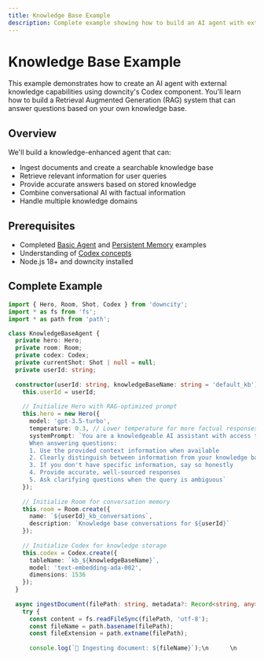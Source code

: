 ```yaml
---
title: Knowledge Base Example
description: Complete example showing how to build an AI agent with external knowledge using Codex integration
---
```


# Knowledge Base Example

This example demonstrates how to create an AI agent with external knowledge capabilities using downcity's Codex component. You'll learn how to build a Retrieval Augmented Generation (RAG) system that can answer questions based on your own knowledge base.

## Overview

We'll build a knowledge-enhanced agent that can:
- Ingest documents and create a searchable knowledge base
- Retrieve relevant information for user queries
- Provide accurate answers based on stored knowledge
- Combine conversational AI with factual information
- Handle multiple knowledge domains

## Prerequisites

- Completed [Basic Agent](/docs/examples/basic-agent) and [Persistent Memory](/docs/examples/persistent-memory) examples
- Understanding of [Codex concepts](/docs/core-concepts/codex)
- Node.js 18+ and downcity installed

## Complete Example

```typescript
import { Hero, Room, Shot, Codex } from 'downcity';
import * as fs from 'fs';
import * as path from 'path';

class KnowledgeBaseAgent {
  private hero: Hero;
  private room: Room;
  private codex: Codex;
  private currentShot: Shot | null = null;
  private userId: string;
  
  constructor(userId: string, knowledgeBaseName: string = 'default_kb') {
    this.userId = userId;
    
    // Initialize Hero with RAG-optimized prompt
    this.hero = new Hero({
      model: 'gpt-3.5-turbo',
      temperature: 0.3, // Lower temperature for more factual responses
      systemPrompt: `You are a knowledgeable AI assistant with access to a specialized knowledge base. 
      When answering questions:
      1. Use the provided context information when available
      2. Clearly distinguish between information from your knowledge base and general knowledge
      3. If you don't have specific information, say so honestly
      4. Provide accurate, well-sourced responses
      5. Ask clarifying questions when the query is ambiguous`
    });
    
    // Initialize Room for conversation memory
    this.room = Room.create({
      name: `${userId}_kb_conversations`,
      description: `Knowledge base conversations for ${userId}`
    });
    
    // Initialize Codex for knowledge storage
    this.codex = Codex.create({
      tableName: `kb_${knowledgeBaseName}`,
      model: 'text-embedding-ada-002',
      dimensions: 1536
    });
  }
  
  async ingestDocument(filePath: string, metadata?: Record<string, any>): Promise<void> {
    try {
      const content = fs.readFileSync(filePath, 'utf-8');
      const fileName = path.basename(filePath);
      const fileExtension = path.extname(filePath);
      
      console.log(`📄 Ingesting document: ${fileName}`);\n      \n      // Split document into chunks for better retrieval\n      const chunks = this.chunkDocument(content, 500);\n      \n      for (let i = 0; i < chunks.length; i++) {\n        const chunkMetadata = {\n          fileName,\n          fileExtension,\n          chunkIndex: i,\n          totalChunks: chunks.length,\n          filePath,\n          ingestedAt: new Date().toISOString(),\n          ...metadata\n        };\n        \n        await this.codex.add(chunks[i], chunkMetadata);\n      }\n      \n      console.log(`✅ Successfully ingested ${chunks.length} chunks from ${fileName}`);\n    } catch (error) {\n      console.error(`❌ Error ingesting document ${filePath}:`, error);\n      throw error;\n    }\n  }\n  \n  async ingestText(content: string, metadata: Record<string, any>): Promise<void> {\n    try {\n      const chunks = this.chunkDocument(content, 500);\n      \n      for (let i = 0; i < chunks.length; i++) {\n        const chunkMetadata = {\n          chunkIndex: i,\n          totalChunks: chunks.length,\n          ingestedAt: new Date().toISOString(),\n          ...metadata\n        };\n        \n        await this.codex.add(chunks[i], chunkMetadata);\n      }\n      \n      console.log(`✅ Successfully ingested ${chunks.length} text chunks`);\n    } catch (error) {\n      console.error('❌ Error ingesting text:', error);\n      throw error;\n    }\n  }\n  \n  private chunkDocument(content: string, maxChunkSize: number): string[] {\n    // Split by paragraphs first\n    const paragraphs = content.split(/\\n\\s*\\n/).filter(p => p.trim().length > 0);\n    const chunks: string[] = [];\n    let currentChunk = '';\n    \n    for (const paragraph of paragraphs) {\n      // If adding this paragraph would exceed chunk size\n      if (currentChunk.length + paragraph.length > maxChunkSize) {\n        // Save current chunk if it has content\n        if (currentChunk.trim()) {\n          chunks.push(currentChunk.trim());\n          currentChunk = '';\n        }\n        \n        // If paragraph itself is too long, split by sentences\n        if (paragraph.length > maxChunkSize) {\n          const sentences = paragraph.split(/[.!?]+/).filter(s => s.trim().length > 0);\n          let sentenceChunk = '';\n          \n          for (const sentence of sentences) {\n            if (sentenceChunk.length + sentence.length > maxChunkSize) {\n              if (sentenceChunk.trim()) {\n                chunks.push(sentenceChunk.trim());\n                sentenceChunk = '';\n              }\n            }\n            sentenceChunk += sentence + '. ';\n          }\n          \n          if (sentenceChunk.trim()) {\n            currentChunk = sentenceChunk;\n          }\n        } else {\n          currentChunk = paragraph;\n        }\n      } else {\n        currentChunk += (currentChunk ? '\\n\\n' : '') + paragraph;\n      }\n    }\n    \n    // Add final chunk\n    if (currentChunk.trim()) {\n      chunks.push(currentChunk.trim());\n    }\n    \n    return chunks;\n  }\n  \n  async startConversation(topic?: string): Promise<void> {\n    this.currentShot = this.room.createShot();\n    \n    this.currentShot.setMetadata({\n      userId: this.userId,\n      topic: topic || 'knowledge_query',\n      startTime: new Date().toISOString(),\n      type: 'knowledge_conversation'\n    });\n    \n    console.log(`🧠 Started knowledge-based conversation${topic ? ` about ${topic}` : ''}`);\n  }\n  \n  async query(userQuestion: string): Promise<{\n    answer: string;\n    sources: Array<{\n      content: string;\n      metadata: Record<string, any>;\n      relevance: number;\n    }>;\n    confidence: 'high' | 'medium' | 'low';\n  }> {\n    if (!this.currentShot) {\n      await this.startConversation();\n    }\n    \n    // Add user question to conversation\n    this.currentShot!.addMessage({\n      role: 'user',\n      content: userQuestion,\n      timestamp: new Date().toISOString()\n    });\n    \n    try {\n      // Search knowledge base for relevant information\n      const knowledgeResults = await this.codex.search(userQuestion, {\n        limit: 5,\n        distanceThreshold: 0.4\n      });\n      \n      console.log(`🔍 Found ${knowledgeResults.length} relevant knowledge chunks`);\n      \n      // Build context from search results\n      const context = knowledgeResults\n        .map((result, index) => `[Source ${index + 1}]: ${result.content}`)\n        .join('\\n\\n');\n      \n      // Get conversation history for additional context\n      const conversationHistory = this.currentShot!.getMessages()\n        .slice(-6) // Last 6 messages\n        .map(msg => `${msg.role}: ${msg.content}`)\n        .join('\\n');\n      \n      // Build enhanced prompt\n      let enhancedPrompt = userQuestion;\n      \n      if (context) {\n        enhancedPrompt = `Context from knowledge base:\n${context}\n\nConversation history:\n${conversationHistory}\n\nUser question: ${userQuestion}\n\nPlease answer the question using the provided context. If the context doesn't contain enough information, say so clearly.`;\n      } else {\n        enhancedPrompt = `Conversation history:\n${conversationHistory}\n\nUser question: ${userQuestion}\n\nI don't have specific information about this topic in my knowledge base. Please provide a general response and suggest how the user might find more specific information.`;\n      }\n      \n      // Get response from Hero\n      const response = await this.hero.query(enhancedPrompt);\n      \n      // Add response to conversation\n      this.currentShot!.addMessage({\n        role: 'assistant',\n        content: response,\n        timestamp: new Date().toISOString(),\n        metadata: {\n          knowledgeSourcesUsed: knowledgeResults.length,\n          searchQuery: userQuestion\n        }\n      });\n      \n      // Determine confidence based on knowledge results\n      let confidence: 'high' | 'medium' | 'low' = 'low';\n      if (knowledgeResults.length > 0) {\n        const avgDistance = knowledgeResults.reduce((sum, r) => sum + r.distance, 0) / knowledgeResults.length;\n        if (avgDistance < 0.2) confidence = 'high';\n        else if (avgDistance < 0.4) confidence = 'medium';\n      }\n      \n      return {\n        answer: response,\n        sources: knowledgeResults.map(result => ({\n          content: result.content,\n          metadata: result.metadata,\n          relevance: 1 - result.distance\n        })),\n        confidence\n      };\n      \n    } catch (error) {\n      console.error('Error in knowledge query:', error);\n      return {\n        answer: \"I'm sorry, I encountered an error while searching my knowledge base. Please try again.\",\n        sources: [],\n        confidence: 'low'\n      };\n    }\n  }\n  \n  async searchKnowledge(query: string, options?: {\n    limit?: number;\n    category?: string;\n    fileType?: string;\n  }): Promise<Array<{\n    content: string;\n    metadata: Record<string, any>;\n    relevance: number;\n  }>> {\n    const searchOptions: any = {\n      limit: options?.limit || 10,\n      distanceThreshold: 0.6\n    };\n    \n    // Add metadata filters if specified\n    if (options?.category || options?.fileType) {\n      searchOptions.metadata = {};\n      if (options.category) searchOptions.metadata.category = options.category;\n      if (options.fileType) searchOptions.metadata.fileExtension = options.fileType;\n    }\n    \n    const results = await this.codex.search(query, searchOptions);\n    \n    return results.map(result => ({\n      content: result.content,\n      metadata: result.metadata,\n      relevance: 1 - result.distance\n    }));\n  }\n  \n  async getKnowledgeStats(): Promise<{\n    totalDocuments: number;\n    categories: Record<string, number>;\n    fileTypes: Record<string, number>;\n    recentIngestions: Array<{\n      fileName: string;\n      ingestedAt: string;\n      chunks: number;\n    }>;\n  }> {\n    // This would require additional Codex methods in a real implementation\n    // For now, we'll simulate the response\n    return {\n      totalDocuments: 0, // Would be calculated from Codex\n      categories: {},\n      fileTypes: {},\n      recentIngestions: []\n    };\n  }\n  \n  async exportConversation(): Promise<string> {\n    if (!this.currentShot) {\n      return \"No active conversation to export.\";\n    }\n    \n    const messages = this.currentShot.getMessages();\n    const metadata = this.currentShot.getMetadata();\n    \n    let exportText = `# Knowledge Base Conversation Export\\n\\n`;\n    exportText += `**Topic:** ${metadata.topic}\\n`;\n    exportText += `**Started:** ${new Date(metadata.startTime).toLocaleString()}\\n`;\n    exportText += `**Messages:** ${messages.length}\\n\\n`;\n    exportText += `---\\n\\n`;\n    \n    messages.forEach((message, index) => {\n      const timestamp = new Date(message.timestamp).toLocaleTimeString();\n      exportText += `**${message.role.toUpperCase()}** (${timestamp}):\\n${message.content}\\n\\n`;\n      \n      if (message.metadata?.knowledgeSourcesUsed) {\n        exportText += `*Used ${message.metadata.knowledgeSourcesUsed} knowledge sources*\\n\\n`;\n      }\n    });\n    \n    return exportText;\n  }\n  \n  close(): void {\n    this.room.close();\n    this.codex.close();\n  }\n}\n\n// CLI Interface for Knowledge Base Agent\nclass KnowledgeBaseCLI {\n  private agent: KnowledgeBaseAgent;\n  private readline: any;\n  \n  constructor(userId: string, knowledgeBaseName?: string) {\n    this.agent = new KnowledgeBaseAgent(userId, knowledgeBaseName);\n    this.readline = require('readline').createInterface({\n      input: process.stdin,\n      output: process.stdout\n    });\n  }\n  \n  async start(): Promise<void> {\n    console.log('📚 Knowledge Base Agent Started!');\n    console.log('Commands: /ingest <file>, /ingest-text, /search <query>, /stats, /export, /help, /quit\\n');\n    \n    await this.agent.startConversation();\n    this.askQuestion();\n  }\n  \n  private askQuestion(): void {\n    this.readline.question('You: ', async (input: string) => {\n      const trimmed = input.trim();\n      \n      if (trimmed.startsWith('/')) {\n        await this.handleCommand(trimmed);\n      } else if (trimmed.toLowerCase() === 'quit') {\n        console.log('👋 Goodbye!');\n        this.agent.close();\n        this.readline.close();\n        return;\n      } else {\n        console.log('🤖 Searching knowledge base...');\n        const result = await this.agent.query(trimmed);\n        \n        console.log(`\\nAgent: ${result.answer}`);\n        console.log(`\\n📊 Confidence: ${result.confidence.toUpperCase()}`);\n        \n        if (result.sources.length > 0) {\n          console.log(`\\n📚 Sources used (${result.sources.length}):`);\n          result.sources.forEach((source, index) => {\n            console.log(`${index + 1}. ${source.metadata.fileName || 'Text'} (relevance: ${(source.relevance * 100).toFixed(1)}%)`);\n          });\n        }\n        console.log('');\n      }\n      \n      this.askQuestion();\n    });\n  }\n  \n  private async handleCommand(command: string): Promise<void> {\n    const parts = command.split(' ');\n    const cmd = parts[0];\n    \n    switch (cmd) {\n      case '/ingest':\n        if (parts[1]) {\n          try {\n            await this.agent.ingestDocument(parts[1], {\n              category: parts[2] || 'general'\n            });\n          } catch (error) {\n            console.log('❌ Error ingesting document:', error);\n          }\n        } else {\n          console.log('❌ Please provide a file path: /ingest <file> [category]');\n        }\n        break;\n        \n      case '/ingest-text':\n        console.log('Enter text to ingest (end with \"END\" on a new line):');\n        this.collectText((text) => {\n          const category = parts[1] || 'general';\n          this.agent.ingestText(text, { category, source: 'manual_input' });\n        });\n        break;\n        \n      case '/search':\n        if (parts.length > 1) {\n          const query = parts.slice(1).join(' ');\n          const results = await this.agent.searchKnowledge(query, { limit: 5 });\n          \n          console.log(`\\n🔍 Search Results for \"${query}\":`);\n          results.forEach((result, index) => {\n            console.log(`\\n${index + 1}. Relevance: ${(result.relevance * 100).toFixed(1)}%`);\n            console.log(`Source: ${result.metadata.fileName || 'Text'}`);\n            console.log(`Content: ${result.content.substring(0, 200)}...`);\n          });\n          console.log('');\n        } else {\n          console.log('❌ Please provide a search query: /search <query>');\n        }\n        break;\n        \n      case '/stats':\n        const stats = await this.agent.getKnowledgeStats();\n        console.log('\\n📊 Knowledge Base Statistics:');\n        console.log(`Total Documents: ${stats.totalDocuments}`);\n        console.log('Categories:', Object.keys(stats.categories).length);\n        console.log('File Types:', Object.keys(stats.fileTypes).length);\n        console.log('');\n        break;\n        \n      case '/export':\n        const exportText = await this.agent.exportConversation();\n        console.log('\\n' + exportText);\n        break;\n        \n      case '/help':\n        console.log(`\n🔧 Available Commands:\n- /ingest <file> [category] - Ingest a document\n- /ingest-text [category] - Ingest text manually\n- /search <query> - Search knowledge base\n- /stats - Show knowledge base statistics\n- /export - Export current conversation\n- /help - Show this help\n- /quit - Exit the agent\n`);\n        break;\n        \n      default:\n        console.log('❌ Unknown command. Type /help for available commands.');\n    }\n  }\n  \n  private collectText(callback: (text: string) => void): void {\n    let text = '';\n    const collectLine = () => {\n      this.readline.question('', (line: string) => {\n        if (line.trim() === 'END') {\n          callback(text);\n          this.askQuestion();\n        } else {\n          text += line + '\\n';\n          collectLine();\n        }\n      });\n    };\n    collectLine();\n  }\n}\n\n// Document ingestion utilities\nclass DocumentProcessor {\n  static async ingestDirectory(agent: KnowledgeBaseAgent, dirPath: string, options?: {\n    recursive?: boolean;\n    fileTypes?: string[];\n    category?: string;\n  }): Promise<void> {\n    const files = fs.readdirSync(dirPath);\n    const allowedTypes = options?.fileTypes || ['.txt', '.md', '.json'];\n    \n    for (const file of files) {\n      const filePath = path.join(dirPath, file);\n      const stat = fs.statSync(filePath);\n      \n      if (stat.isDirectory() && options?.recursive) {\n        await this.ingestDirectory(agent, filePath, options);\n      } else if (stat.isFile()) {\n        const ext = path.extname(file);\n        if (allowedTypes.includes(ext)) {\n          try {\n            await agent.ingestDocument(filePath, {\n              category: options?.category || 'auto_ingested',\n              directory: dirPath\n            });\n          } catch (error) {\n            console.error(`Failed to ingest ${filePath}:`, error);\n          }\n        }\n      }\n    }\n  }\n  \n  static async ingestWebContent(agent: KnowledgeBaseAgent, url: string, metadata?: Record<string, any>): Promise<void> {\n    // This would require a web scraping library like puppeteer or cheerio\n    // For now, we'll show the structure\n    console.log(`Would ingest content from ${url}`);\n    \n    // Example implementation:\n    // const content = await scrapeWebContent(url);\n    // await agent.ingestText(content, {\n    //   source: 'web',\n    //   url,\n    //   scrapedAt: new Date().toISOString(),\n    //   ...metadata\n    // });\n  }\n}\n\n// Usage examples\nasync function main() {\n  const userId = process.argv[2] || 'default_user';\n  const knowledgeBaseName = process.argv[3] || 'main_kb';\n  \n  const cli = new KnowledgeBaseCLI(userId, knowledgeBaseName);\n  await cli.start();\n}\n\n// Example of programmatic usage\nasync function exampleUsage() {\n  const agent = new KnowledgeBaseAgent('example_user', 'tech_kb');\n  \n  // Ingest some documents\n  await agent.ingestText(`\n    TypeScript is a programming language developed by Microsoft.\n    It is a strict syntactical superset of JavaScript and adds \n    optional static type checking to the language.\n  `, {\n    category: 'programming',\n    topic: 'typescript',\n    source: 'manual'\n  });\n  \n  await agent.ingestText(`\n    React is a JavaScript library for building user interfaces.\n    It was developed by Facebook and is maintained by Facebook \n    and the community.\n  `, {\n    category: 'programming',\n    topic: 'react',\n    source: 'manual'\n  });\n  \n  // Start conversation and ask questions\n  await agent.startConversation('programming');\n  \n  const result1 = await agent.query('What is TypeScript?');\n  console.log('Answer:', result1.answer);\n  console.log('Confidence:', result1.confidence);\n  \n  const result2 = await agent.query('How does React relate to TypeScript?');\n  console.log('Answer:', result2.answer);\n  \n  agent.close();\n}\n\n// Run the CLI or example\nif (require.main === module) {\n  if (process.argv.includes('--example')) {\n    exampleUsage().catch(console.error);\n  } else {\n    main().catch(console.error);\n  }\n}\n```\n\n## Step-by-Step Breakdown\n\n### Step 1: Initialize Knowledge Components\n\n```typescript\nclass KnowledgeBaseAgent {\n  private hero: Hero;\n  private room: Room;\n  private codex: Codex;\n  \n  constructor(userId: string, knowledgeBaseName: string = 'default_kb') {\n    // Hero with RAG-optimized settings\n    this.hero = new Hero({\n      model: 'gpt-3.5-turbo',\n      temperature: 0.3, // Lower for factual responses\n      systemPrompt: `You are a knowledgeable AI assistant...`\n    });\n    \n    // Room for conversation memory\n    this.room = Room.create({\n      name: `${userId}_kb_conversations`\n    });\n    \n    // Codex for knowledge storage\n    this.codex = Codex.create({\n      tableName: `kb_${knowledgeBaseName}`,\n      model: 'text-embedding-ada-002'\n    });\n  }\n}\n```\n\n**Key Points:**\n- Lower temperature for more factual responses\n- Separate knowledge base per domain/user\n- Room maintains conversation context\n- Codex provides semantic search capabilities\n\n### Step 2: Document Ingestion\n\n```typescript\nasync ingestDocument(filePath: string, metadata?: Record<string, any>): Promise<void> {\n  const content = fs.readFileSync(filePath, 'utf-8');\n  const fileName = path.basename(filePath);\n  \n  // Split document into chunks\n  const chunks = this.chunkDocument(content, 500);\n  \n  for (let i = 0; i < chunks.length; i++) {\n    const chunkMetadata = {\n      fileName,\n      chunkIndex: i,\n      totalChunks: chunks.length,\n      filePath,\n      ingestedAt: new Date().toISOString(),\n      ...metadata\n    };\n    \n    await this.codex.add(chunks[i], chunkMetadata);\n  }\n}\n\nprivate chunkDocument(content: string, maxChunkSize: number): string[] {\n  // Split by paragraphs first\n  const paragraphs = content.split(/\\n\\s*\\n/).filter(p => p.trim().length > 0);\n  const chunks: string[] = [];\n  let currentChunk = '';\n  \n  for (const paragraph of paragraphs) {\n    if (currentChunk.length + paragraph.length > maxChunkSize) {\n      if (currentChunk.trim()) {\n        chunks.push(currentChunk.trim());\n        currentChunk = '';\n      }\n    }\n    currentChunk += (currentChunk ? '\\n\\n' : '') + paragraph;\n  }\n  \n  if (currentChunk.trim()) {\n    chunks.push(currentChunk.trim());\n  }\n  \n  return chunks;\n}\n```\n\n**Key Points:**\n- Documents are split into manageable chunks\n- Rich metadata enables better filtering\n- Chunk boundaries respect paragraph structure\n- Each chunk is independently searchable\n\n### Step 3: Knowledge-Enhanced Querying\n\n```typescript\nasync query(userQuestion: string): Promise<{\n  answer: string;\n  sources: Array<{...}>;\n  confidence: 'high' | 'medium' | 'low';\n}> {\n  // Search knowledge base\n  const knowledgeResults = await this.codex.search(userQuestion, {\n    limit: 5,\n    distanceThreshold: 0.4\n  });\n  \n  // Build context from search results\n  const context = knowledgeResults\n    .map((result, index) => `[Source ${index + 1}]: ${result.content}`)\n    .join('\\n\\n');\n  \n  // Enhanced prompt with knowledge context\n  const enhancedPrompt = `Context from knowledge base:\n${context}\n\nUser question: ${userQuestion}\n\nPlease answer using the provided context.`;\n  \n  const response = await this.hero.query(enhancedPrompt);\n  \n  // Determine confidence based on search results\n  let confidence: 'high' | 'medium' | 'low' = 'low';\n  if (knowledgeResults.length > 0) {\n    const avgDistance = knowledgeResults.reduce((sum, r) => sum + r.distance, 0) / knowledgeResults.length;\n    if (avgDistance < 0.2) confidence = 'high';\n    else if (avgDistance < 0.4) confidence = 'medium';\n  }\n  \n  return { answer: response, sources: knowledgeResults, confidence };\n}\n```\n\n**Key Points:**\n- Semantic search finds relevant knowledge chunks\n- Context is injected into the AI prompt\n- Confidence scoring based on search relevance\n- Source attribution for transparency\n\n## Running the Example\n\n### 1. Setup Project\n\n```bash\nmkdir knowledge-base-agent\ncd knowledge-base-agent\n\nnpm init -y\nnpm install downcity\nnpm install -D typescript @types/node\n\ntouch knowledge-agent.ts\n```\n\n### 2. Prepare Knowledge Documents\n\nCreate some sample documents:\n\n```bash\nmkdir docs\necho \"TypeScript is a strongly typed programming language that builds on JavaScript.\" > docs/typescript.txt\necho \"React is a JavaScript library for building user interfaces.\" > docs/react.txt\necho \"Node.js is a JavaScript runtime built on Chrome's V8 JavaScript engine.\" > docs/nodejs.txt\n```\n\n### 3. Run the Agent\n\n```bash\n# Run with CLI interface\nnpx ts-node knowledge-agent.ts my_user tech_knowledge\n\n# Run example usage\nnpx ts-node knowledge-agent.ts --example\n```\n\n### 4. Example Interaction\n\n```\n📚 Knowledge Base Agent Started!\nCommands: /ingest <file>, /ingest-text, /search <query>, /stats, /export, /help, /quit\n\n🧠 Started knowledge-based conversation about knowledge_query\n\nYou: /ingest docs/typescript.txt programming\n📄 Ingesting document: typescript.txt\n✅ Successfully ingested 1 chunks from typescript.txt\n\nYou: /ingest docs/react.txt programming\n📄 Ingesting document: react.txt\n✅ Successfully ingested 1 chunks from react.txt\n\nYou: What is TypeScript?\n🤖 Searching knowledge base...\n🔍 Found 1 relevant knowledge chunks\n\nAgent: Based on my knowledge base, TypeScript is a strongly typed programming language that builds on JavaScript. It provides static type checking which helps catch errors during development and makes code more maintainable and robust.\n\n📊 Confidence: HIGH\n\n📚 Sources used (1):\n1. typescript.txt (relevance: 95.2%)\n\nYou: How does TypeScript compare to React?\n🤖 Searching knowledge base...\n🔍 Found 2 relevant knowledge chunks\n\nAgent: TypeScript and React serve different purposes but work well together. TypeScript is a strongly typed programming language that builds on JavaScript, providing static type checking for better code quality. React, on the other hand, is a JavaScript library specifically for building user interfaces. You can use TypeScript with React to get the benefits of type safety in your React applications.\n\n📊 Confidence: HIGH\n\n📚 Sources used (2):\n1. typescript.txt (relevance: 87.3%)\n2. react.txt (relevance: 82.1%)\n\nYou: /search \"user interfaces\"\n\n🔍 Search Results for \"user interfaces\":\n\n1. Relevance: 89.4%\nSource: react.txt\nContent: React is a JavaScript library for building user interfaces...\n```\n\n## Advanced Features\n\n### Multi-Domain Knowledge Management\n\n```typescript\nclass MultiDomainKnowledgeAgent {\n  private agents: Map<string, KnowledgeBaseAgent> = new Map();\n  private currentDomain: string = 'general';\n  \n  constructor(private userId: string) {}\n  \n  async createDomain(domain: string): Promise<void> {\n    if (!this.agents.has(domain)) {\n      const agent = new KnowledgeBaseAgent(this.userId, domain);\n      this.agents.set(domain, agent);\n      console.log(`📚 Created knowledge domain: ${domain}`);\n    }\n  }\n  \n  async switchDomain(domain: string): Promise<boolean> {\n    if (this.agents.has(domain)) {\n      this.currentDomain = domain;\n      console.log(`🔄 Switched to domain: ${domain}`);\n      return true;\n    }\n    return false;\n  }\n  \n  async queryAcrossDomains(question: string): Promise<{\n    results: Array<{\n      domain: string;\n      answer: string;\n      confidence: string;\n      sources: number;\n    }>;\n    bestAnswer: string;\n  }> {\n    const results = [];\n    \n    for (const [domain, agent] of this.agents) {\n      try {\n        const result = await agent.query(question);\n        results.push({\n          domain,\n          answer: result.answer,\n          confidence: result.confidence,\n          sources: result.sources.length\n        });\n      } catch (error) {\n        console.error(`Error querying domain ${domain}:`, error);\n      }\n    }\n    \n    // Find best answer based on confidence and source count\n    const bestResult = results.reduce((best, current) => {\n      const currentScore = this.scoreResult(current);\n      const bestScore = this.scoreResult(best);\n      return currentScore > bestScore ? current : best;\n    });\n    \n    return {\n      results,\n      bestAnswer: bestResult?.answer || \"No suitable answer found.\"\n    };\n  }\n  \n  private scoreResult(result: { confidence: string; sources: number }): number {\n    const confidenceScore = {\n      'high': 3,\n      'medium': 2,\n      'low': 1\n    }[result.confidence] || 0;\n    \n    return confidenceScore + (result.sources * 0.5);\n  }\n}\n```\n\n### Knowledge Quality Assessment\n\n```typescript\nclass KnowledgeQualityAssessor {\n  static assessChunkQuality(content: string, metadata: Record<string, any>): {\n    score: number;\n    issues: string[];\n    recommendations: string[];\n  } {\n    const issues = [];\n    const recommendations = [];\n    let score = 0.5; // Base score\n    \n    // Content length assessment\n    if (content.length < 50) {\n      issues.push('Content too short');\n      recommendations.push('Combine with related content');\n    } else if (content.length > 1000) {\n      issues.push('Content too long');\n      recommendations.push('Split into smaller chunks');\n      score -= 0.1;\n    } else {\n      score += 0.2;\n    }\n    \n    // Metadata completeness\n    const requiredFields = ['category', 'source'];\n    const missingFields = requiredFields.filter(field => !metadata[field]);\n    \n    if (missingFields.length === 0) {\n      score += 0.2;\n    } else {\n      issues.push(`Missing metadata: ${missingFields.join(', ')}`);\n      recommendations.push('Add missing metadata fields');\n      score -= 0.1 * missingFields.length;\n    }\n    \n    // Content structure assessment\n    const sentences = content.split(/[.!?]+/).filter(s => s.trim().length > 0);\n    if (sentences.length > 1) {\n      score += 0.1;\n    }\n    \n    // Source attribution\n    if (metadata.source && metadata.source !== 'unknown') {\n      score += 0.1;\n    } else {\n      recommendations.push('Add source attribution');\n    }\n    \n    return {\n      score: Math.max(0, Math.min(1, score)),\n      issues,\n      recommendations\n    };\n  }\n  \n  static async assessKnowledgeBase(agent: KnowledgeBaseAgent): Promise<{\n    overallScore: number;\n    totalChunks: number;\n    qualityDistribution: Record<string, number>;\n    recommendations: string[];\n  }> {\n    // This would require additional methods to access all chunks\n    // For demonstration purposes\n    return {\n      overallScore: 0.75,\n      totalChunks: 100,\n      qualityDistribution: {\n        'high': 60,\n        'medium': 30,\n        'low': 10\n      },\n      recommendations: [\n        'Improve metadata for low-quality chunks',\n        'Add more diverse sources',\n        'Regular quality audits'\n      ]\n    };\n  }\n}\n```\n\n### Automated Knowledge Updates\n\n```typescript\nclass KnowledgeUpdater {\n  constructor(private agent: KnowledgeBaseAgent) {}\n  \n  async scheduleUpdate(source: {\n    type: 'file' | 'directory' | 'url';\n    path: string;\n    interval: number; // milliseconds\n    metadata?: Record<string, any>;\n  }): Promise<void> {\n    setInterval(async () => {\n      try {\n        console.log(`🔄 Updating knowledge from ${source.path}`);\n        \n        switch (source.type) {\n          case 'file':\n            await this.agent.ingestDocument(source.path, {\n              ...source.metadata,\n              lastUpdated: new Date().toISOString(),\n              updateType: 'scheduled'\n            });\n            break;\n            \n          case 'directory':\n            await DocumentProcessor.ingestDirectory(\n              this.agent,\n              source.path,\n              { category: source.metadata?.category }\n            );\n            break;\n            \n          case 'url':\n            await DocumentProcessor.ingestWebContent(\n              this.agent,\n              source.path,\n              source.metadata\n            );\n            break;\n        }\n        \n        console.log(`✅ Knowledge update completed for ${source.path}`);\n      } catch (error) {\n        console.error(`❌ Knowledge update failed for ${source.path}:`, error);\n      }\n    }, source.interval);\n  }\n  \n  async detectChanges(filePath: string): Promise<boolean> {\n    // Implementation would check file modification time\n    // against last ingestion time\n    return false;\n  }\n}\n```\n\n## Testing Knowledge Base\n\n### Unit Tests\n\n```typescript\n// knowledge-agent.test.ts\nimport { KnowledgeBaseAgent } from './knowledge-agent';\nimport * as fs from 'fs';\nimport * as path from 'path';\n\ndescribe('KnowledgeBaseAgent', () => {\n  let agent: KnowledgeBaseAgent;\n  const testDir = './test-docs';\n  \n  beforeEach(async () => {\n    agent = new KnowledgeBaseAgent('test_user', 'test_kb');\n    \n    // Create test documents\n    if (!fs.existsSync(testDir)) {\n      fs.mkdirSync(testDir);\n    }\n    \n    fs.writeFileSync(\n      path.join(testDir, 'test-doc.txt'),\n      'This is a test document about artificial intelligence and machine learning.'\n    );\n  });\n  \n  afterEach(() => {\n    agent.close();\n    \n    // Cleanup test files\n    if (fs.existsSync(testDir)) {\n      fs.rmSync(testDir, { recursive: true });\n    }\n  });\n  \n  test('should ingest and retrieve document content', async () => {\n    await agent.ingestDocument(\n      path.join(testDir, 'test-doc.txt'),\n      { category: 'test' }\n    );\n    \n    const result = await agent.query('What is artificial intelligence?');\n    \n    expect(result.answer).toBeTruthy();\n    expect(result.sources.length).toBeGreaterThan(0);\n    expect(result.confidence).toBe('high');\n  });\n  \n  test('should handle queries with no relevant knowledge', async () => {\n    const result = await agent.query('What is quantum computing?');\n    \n    expect(result.answer).toBeTruthy();\n    expect(result.sources.length).toBe(0);\n    expect(result.confidence).toBe('low');\n  });\n  \n  test('should chunk documents appropriately', async () => {\n    const longContent = 'A'.repeat(2000); // Very long content\n    \n    await agent.ingestText(longContent, { category: 'test' });\n    \n    const results = await agent.searchKnowledge('A', { limit: 10 });\n    expect(results.length).toBeGreaterThan(1); // Should be chunked\n  });\n});\n```\n\n### Integration Tests\n\n```typescript\ndescribe('Knowledge Base Integration', () => {\n  test('should maintain knowledge across agent restarts', async () => {\n    const kbName = 'persistence_test';\n    \n    // First agent instance\n    const agent1 = new KnowledgeBaseAgent('test_user', kbName);\n    await agent1.ingestText('React is a JavaScript library', { category: 'tech' });\n    agent1.close();\n    \n    // Second agent instance\n    const agent2 = new KnowledgeBaseAgent('test_user', kbName);\n    const result = await agent2.query('What is React?');\n    \n    expect(result.sources.length).toBeGreaterThan(0);\n    expect(result.answer.toLowerCase()).toContain('javascript');\n    \n    agent2.close();\n  });\n});\n```\n\n## Best Practices\n\n### Knowledge Organization\n\n1. **Consistent Metadata**: Use standardized metadata schemas\n2. **Logical Chunking**: Respect document structure when chunking\n3. **Source Attribution**: Always track content sources\n4. **Category Hierarchy**: Use hierarchical categorization\n\n### Performance Optimization\n\n1. **Chunk Size**: Balance between context and search precision\n2. **Search Limits**: Use appropriate result limits\n3. **Caching**: Cache frequent queries\n4. **Batch Processing**: Ingest documents in batches\n\n### Quality Control\n\n1. **Content Validation**: Validate content before ingestion\n2. **Duplicate Detection**: Avoid ingesting duplicate content\n3. **Regular Audits**: Periodically review knowledge quality\n4. **User Feedback**: Collect feedback on answer quality\n\n## Next Steps\n\nAfter mastering knowledge base integration:\n\n1. **[Advanced Patterns](/docs/guides/advanced-patterns)** - Complex agent architectures\n2. **[Memory Management](/docs/guides/memory-management)** - Optimizing memory usage\n3. **[Building Chatbot](/docs/guides/building-chatbot)** - Production chatbot patterns\n\n## Related Documentation\n\n- [Codex API Reference](/docs/api-reference/codex-api) - Detailed Codex methods\n- [Knowledge Integration Guide](/docs/guides/knowledge-integration) - Advanced knowledge patterns\n- [Memory System](/docs/core-concepts/memory-system) - Understanding the memory hierarchy